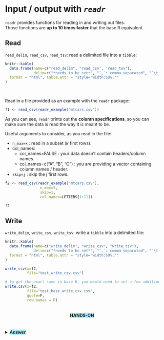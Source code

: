 # Input / output with *`readr`*

`readr` provides functions for reading in and writing out files.
<br>
Those functions are **up to 10 times faster** that the base R equivalent.

## Read

`read_delim`, `read_csv`, `read_tsv`: read a delimited file into a `tibble`:

```r
knitr::kable(
  data.frame(name=c("read_delim", "read_csv", "read_tsv"), 
             delim=c("*needs to be set*", "`,`: comma-separated", "`\t`: tab-separated")), caption = 'read_delim and derived functions',
  format = "html", table.attr = "style='width:60%;'"
)
```
<br>

Read in a file provided as an example with the `readr` package:

```r
f1 <- read_csv(readr_example("mtcars.csv"))
```

As you can see, `readr` prints out the **column specifications**, so you can make sure the data is read the way it is meant to be.
<br>

Useful arguments to consider, as you read in the file:
  
* `n_max=k` : read in a subset (*k* first rows).
* col_names:
  * col_names=FALSE : your data doesn't contain headers/column names.
  * col_names=c("A", "B", "C") : you are providing a vector containing column names / header.
* `skip=j` : skip the *j* first rows.

```r
f2 <- read_csv(readr_example("mtcars.csv"),
                n_max=5,
                skip=1,
                col_names=LETTERS[1:11])

f2
```

## Write

`write_delim`, `write_csv`, `write_tsv`: write a `tibble` into a delimited file:

```r
knitr::kable(
  data.frame(name=c("write_delim", "write_csv", "write_tsv"), 
             delim=c("*needs to be set*", "`,`: comma-separated", "`\t`: tab-separated")), caption = 'write_delim and derived functions',
  format = "html", table.attr = "style='width:60%;'"
)
```

```r
write_csv(x=f2,
          file="test_write_csv.csv")

# to get the exact same in base R, you would need to set a few additional parameters:
write.csv(x=f2,
          file="test_base_write_csv.csv", 
          quote=F, 
          row.names = F)
```

<center><h4 style="background-color: #a4edff; display: inline-block;">**HANDS-ON**</h4></center>

<details>
<summary>
<h5 style="background-color: #a4edff; display: inline-block;">*Answer*</h5>
</summary>

<details>
